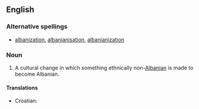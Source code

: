==English==
{{wikipedia}}

===Alternative spellings===
* [[albanization]], [[albanianisation]], [[albanianization]]

===Noun===
{{en-noun|-}}

# {{pejorative}} A cultural change in which something ethnically non-[[Albanian]] is made to become Albanian.

====Translations====
{{trans-top|cultural change}}
*Croatian: {{t|hr|albanizacija|f}}
{{trans-mid}}
{{trans-bottom}}